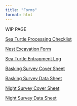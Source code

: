 ```yaml
---
title: "Forms"
format: html
---
```


WIP PAGE

[Sea Turtle Processing Checklist](https://docs.google.com/document/d/1JJspUFMVNchM-Dr4ZfKGHNaqRXz38FWw_16_AC2_9K4/edit?tab=t.0)

[Nest Excavation Form](https://docs.google.com/document/d/1BBKolPCXa7Gidev0DrnKwDmCCmFNTpr0kapIxDOUj8s/edit?tab=t.0)

[Sea Turtle Entrapment Log](https://docs.google.com/document/d/1aFVjKrYYDGwZAv_6u5iYmdqF8E8FydtdFtl8RKiDbpI/edit?tab=t.0)

[Basking Survey Cover Sheet](https://docs.google.com/document/d/1UZIsjv3rI4qd_TclYet9ZPMFXnHuMszWqG3vnMzwra8/edit?tab=t.0)

[Basking Survey Data Sheet](https://docs.google.com/document/d/1J-Um3wfB4A6XYY_gzsb9MmQwIcYxczvWQGlw0zvw0Bg/edit?tab=t.0)

[Night Survey Cover Sheet](https://docs.google.com/document/d/1djEkn_QT5rZWg-jZxm7f-0s0rv05exS05UgL8P_s3HI/edit?tab=t.0)

[Night Survey Data Sheet](https://docs.google.com/document/d/1fcbCP0IjzZvYfibXvJBuo3Ocpt1rYdQWyoR5gSVRxTY/edit?tab=t.0)


